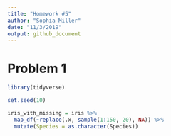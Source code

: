 ```yaml
---
title: "Homework #5"
author: "Sophia Miller"
date: "11/3/2019"
output: github_document
---
```


# Problem 1

```r
library(tidyverse)

set.seed(10)

iris_with_missing = iris %>% 
  map_df(~replace(.x, sample(1:150, 20), NA)) %>%
  mutate(Species = as.character(Species))
```

